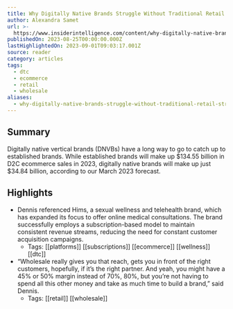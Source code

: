 ```yaml
---
title: Why Digitally Native Brands Struggle Without Traditional Retail Strategies
author: Alexandra Samet
url: >-
  https://www.insiderintelligence.com/content/why-digitally-native-brands-struggle-without-traditional-retail-strategies
publishedOn: 2023-08-25T00:00:00.000Z
lastHighlightedOn: 2023-09-01T09:03:17.001Z
source: reader
category: articles
tags:
  - dtc
  - ecommerce
  - retail
  - wholesale
aliases:
  - why-digitally-native-brands-struggle-without-traditional-retail-strategies
---
```

## Summary

Digitally native vertical brands (DNVBs) have a long way to go to catch up to established brands. While established brands will make up $134.55 billion in D2C ecommerce sales in 2023, digitally native brands will make up just $34.84 billion, according to our March 2023 forecast.

## Highlights
- Dennis referenced Hims, a sexual wellness and telehealth brand, which has expanded its focus to offer online medical consultations. The brand successfully employs a subscription-based model to maintain consistent revenue streams, reducing the need for constant customer acquisition campaigns.
    - Tags: [[platforms]] [[subscriptions]] [[ecommerce]] [[wellness]] [[dtc]] 
- “Wholesale really gives you that reach, gets you in front of the right customers, hopefully, if it’s the right partner. And yeah, you might have a 45% or 50% margin instead of 70%, 80%, but you’re not having to spend all this other money and take as much time to build a brand,” said Dennis.
    - Tags: [[retail]] [[wholesale]]
